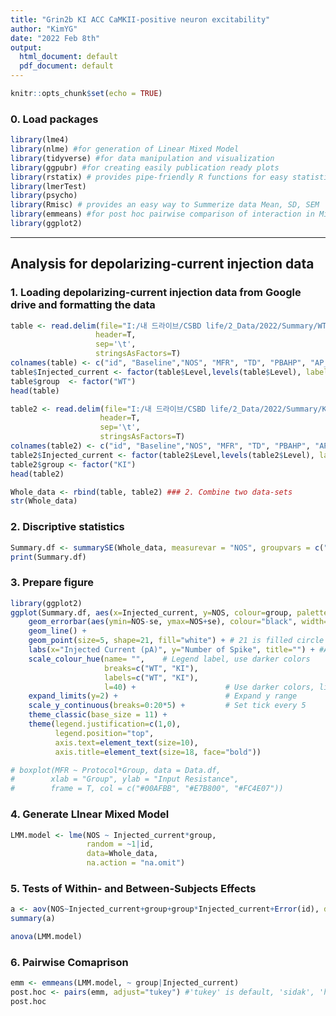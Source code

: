 ```yaml
---
title: "Grin2b KI ACC CaMKII-positive neuron excitability"
author: "KimYG"
date: "2022 Feb 8th"
output:
  html_document: default
  pdf_document: default
---
```


```r
knitr::opts_chunk$set(echo = TRUE)
```

### 0. Load packages
```r
library(lme4)
library(nlme) #for generation of Linear Mixed Model
library(tidyverse) #for data manipulation and visualization
library(ggpubr) #for creating easily publication ready plots
library(rstatix) # provides pipe-friendly R functions for easy statistical analyses
library(lmerTest)
library(psycho)
library(Rmisc) # provides an easy way to Summerize data Mean, SD, SEM
library(emmeans) #for post hoc pairwise comparison of interaction in Mixed Effects Model)
library(ggplot2)
```
---------
## Analysis for depolarizing-current injection data 
### 1. Loading depolarizing-current injection data from Google drive and formatting the data

```r
table <- read.delim(file="I:/내 드라이브/CSBD life/2_Data/2022/Summary/WT/Depol.txt",
                   header=T,
                   sep='\t',
                   stringsAsFactors=T)
colnames(table) <- c("id", "Baseline","NOS", "MFR", "TD", "PBAHP", "AP_Onset", "Level")
table$Injected_current <- factor(table$Level,levels(table$Level), label= c(1:12)*50)
table$group  <- factor("WT")
head(table)
```

```r
table2 <- read.delim(file="I:/내 드라이브/CSBD life/2_Data/2022/Summary/KI/Depol.txt", 
                    header=T,
                    sep='\t',
                    stringsAsFactors=T)
colnames(table2) <- c("id", "Baseline","NOS", "MFR", "TD", "PBAHP", "AP_Onset", "Level" )
table2$Injected_current <- factor(table2$Level,levels(table2$Level), label= c(1:12)*50)
table2$group <- factor("KI")
head(table2)
```

```r
Whole_data <- rbind(table, table2) ### 2. Combine two data-sets
str(Whole_data)
```

### 2. Discriptive statistics
```r
Summary.df <- summarySE(Whole_data, measurevar = "NOS", groupvars = c("Injected_current", "group"), na.rm = T) #Summerize data Mean, SD, SEM 
print(Summary.df)
```

### 3. Prepare figure
```r
library(ggplot2)
ggplot(Summary.df, aes(x=Injected_current, y=NOS, colour=group, palette="npg", group=group)) + 
    geom_errorbar(aes(ymin=NOS-se, ymax=NOS+se), colour="black", width=.2) +
    geom_line() +
    geom_point(size=5, shape=21, fill="white") + # 21 is filled circle
    labs(x="Injected Current (pA)", y="Number of Spike", title="") + #Add axis titles
    scale_colour_hue(name= "",    # Legend label, use darker colors
                     breaks=c("WT", "KI"),
                     labels=c("WT", "KI"),
                     l=40) +                    # Use darker colors, lightness=40
    expand_limits(y=2) +                        # Expand y range
    scale_y_continuous(breaks=0:20*5) +         # Set tick every 5
    theme_classic(base_size = 11) +
    theme(legend.justification=c(1,0),
          legend.position="top",
          axis.text=element_text(size=10),
          axis.title=element_text(size=18, face="bold"))               # Position legend in bottom right

# boxplot(MFR ~ Protocol*Group, data = Data.df,
#        xlab = "Group", ylab = "Input Resistance",
#        frame = T, col = c("#00AFBB", "#E7B800", "#FC4E07"))
```


### 4. Generate LInear Mixed Model
```r
LMM.model <- lme(NOS ~ Injected_current*group, 
                 random = ~1|id, 
                 data=Whole_data, 
                 na.action = "na.omit")
```

### 5. Tests of Within- and Between-Subjects Effects 
```r
a <- aov(NOS~Injected_current+group+group*Injected_current+Error(id), data=Whole_data)
summary(a)
```
```r
anova(LMM.model)
```

### 6. Pairwise Comaprison 
```r
emm <- emmeans(LMM.model, ~ group|Injected_current)
post.hoc <- pairs(emm, adjust="tukey") #'tukey' is default, 'sidak', 'holm'
post.hoc
```



      
      
